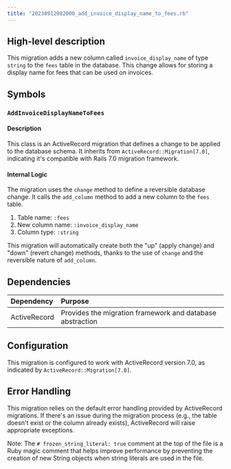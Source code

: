 ```yaml
---
title: "20230912082000_add_invoice_display_name_to_fees.rb"
---
```


## High-level description
This migration adds a new column called `invoice_display_name` of type `string` to the `fees` table in the database. This change allows for storing a display name for fees that can be used on invoices.

## Symbols

### `AddInvoiceDisplayNameToFees`
#### Description
This class is an ActiveRecord migration that defines a change to be applied to the database schema. It inherits from `ActiveRecord::Migration[7.0]`, indicating it's compatible with Rails 7.0 migration framework.

#### Internal Logic
The migration uses the `change` method to define a reversible database change. It calls the `add_column` method to add a new column to the `fees` table.

1. Table name: `:fees`
2. New column name: `:invoice_display_name`
3. Column type: `:string`

This migration will automatically create both the "up" (apply change) and "down" (revert change) methods, thanks to the use of `change` and the reversible nature of `add_column`.

## Dependencies
| Dependency | Purpose |
|:-----------|:--------|
| ActiveRecord | Provides the migration framework and database abstraction |

## Configuration
This migration is configured to work with ActiveRecord version 7.0, as indicated by `ActiveRecord::Migration[7.0]`.

## Error Handling
This migration relies on the default error handling provided by ActiveRecord migrations. If there's an issue during the migration process (e.g., the table doesn't exist or the column already exists), ActiveRecord will raise appropriate exceptions.

Note: The `# frozen_string_literal: true` comment at the top of the file is a Ruby magic comment that helps improve performance by preventing the creation of new String objects when string literals are used in the file.
